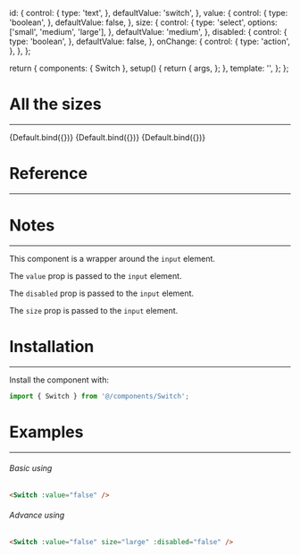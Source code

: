 

  id: {
    control: {
      type: 'text',
    },
    defaultValue: 'switch',
  },
  value: {
    control: {
      type: 'boolean',
    },
    defaultValue: false,
  },
  size: {
    control: {
      type: 'select',
      options: ['small', 'medium', 'large'],
    },
    defaultValue: 'medium',
  },
  disabled: {
    control: {
      type: 'boolean',
    },
    defaultValue: false,
  },
  onChange: {
    control: {
      type: 'action',
    },
  },
};

<Meta title="Components/Switch" component={Switch} argTypes={{}} />

  return {
    components: { Switch },
    setup() {
      return {
        args,
      };
    },
    template: '<Switch v-bind="args" />',
  };
};

# All the sizes

<hr />

<Canvas>
  <Story
    name="Small"
    argTypes={{ ...Default.argTypes }}
    args={{
      value: false,
      size: 'small',
    }}
  >
    {Default.bind({})}
  </Story>
  <Story
    name="Medium"
    argTypes={{ ...Default.argTypes }}
    args={{
      value: false,
      size: 'medium',
    }}
  >
    {Default.bind({})}
  </Story>
  <Story
    name="Large"
    argTypes={{ ...Default.argTypes }}
    args={{
      value: false,
      size: 'large',
    }}
  >
    {Default.bind({})}
  </Story>
</Canvas>

# Reference

<hr />

<ArgsTable props={Default.argTypes} />

# Notes

<hr />
<p>
  This component is a wrapper around the <code>input</code> element.
</p>
<p>
  The <code>value</code> prop is passed to the <code>input</code> element.
</p>
<p>
  The <code>disabled</code> prop is passed to the <code>input</code> element.
</p>
<p>
  The <code>size</code> prop is passed to the <code>input</code> element.
</p>

# Installation

<hr />

<p>Install the component with:</p>

```js
import { Switch } from '@/components/Switch';
```

# Examples

<hr />

<h6>Basic using</h6>

```html
<Switch :value="false" />
```

<h6>Advance using</h6>

```html
<Switch :value="false" size="large" :disabled="false" />
```
